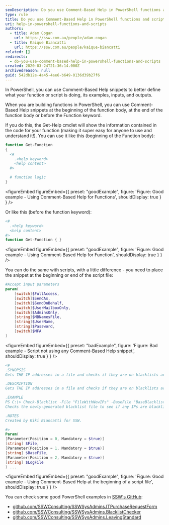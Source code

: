 ```yaml
---
seoDescription: Do you use Comment-Based Help in PowerShell functions and scripts?
type: rule
title: Do you use Comment-Based Help in PowerShell functions and scripts?
uri: help-in-powershell-functions-and-scripts
authors:
  - title: Adam Cogan
    url: https://ssw.com.au/people/adam-cogan
  - title: Kaique Biancatti
    url: https://ssw.com.au/people/kaique-biancatti
related: []
redirects:
  - do-you-use-comment-based-help-in-powershell-functions-and-scripts
created: 2020-03-24T21:36:14.000Z
archivedreason: null
guid: 542db12e-4a45-4ae6-b649-0136d39b27f6
---
```


In PowerShell, you can use Comment-Based Help snippets to better define what your function or script is doing, its examples, inputs, and outputs.

When you are building functions in PowerShell, you can use Comment-Based Help snippets at the beginning of the function body, at the end of the function body or before the Function keyword.

If you do this, the Get-Help cmdlet will show the information contained in the code for your function (making it super easy for anyone to use and understand it!).
You can use it like this (beginning of the Function body):

```powershell
function Get-Function
{
  <#
    .<help keyword>
    <help content>
  #>

  # function logic
}
```

<figureEmbed figureEmbed={{
  preset: "goodExample",
  figure: 'Figure: Good example - Using Comment-Based Help for Functions',
  shouldDisplay: true
} } />


Or like this (before the function keyword):

```powershell
<#
  .<help keyword>
  <help content>
#>
function Get-Function { }
```

<figureEmbed figureEmbed={{
  preset: "goodExample",
  figure: 'Figure: Good example - Using Comment-Based Help for Function',
  shouldDisplay: true
} } />


You can do the same with scripts, with a little difference - you need to place the snippet at the beginning or end of the script file:

```powershell
#Accept input parameters
param(
    [switch]$FullAccess,
    [switch]$SendAs,
    [switch]$SendOnBehalf,
    [switch]$UserMailboxOnly,
    [switch]$AdminsOnly,
    [string]$MBNamesFile,
    [string]$UserName,
    [string]$Password,
    [switch]$MFA
)
```

<figureEmbed figureEmbed={{
  preset: "badExample",
  figure: 'Figure: Bad example - Script not using any Comment-Based Help snippet',
  shouldDisplay: true
} } />


```powershell
<#
.SYNOPSIS
Gets THE IP addresses in a file and checks if they are on blacklists across the web.

.DESCRIPTION
Gets THE IP addresses in a file and checks if they are on blacklists across the web. If they are, add them to the final blacklist file that will be used by the firewall.

.EXAMPLE
PS C:\> Check-Blacklist -File "FileWithNewIPs" -BaseFile "BaseBlacklistFile" -Logfile "LogfileLocation"
Checks the newly-generated blacklist file to see if any IPs are blacklisted, if yes, adds them to the final blacklist file.

.NOTES
Created by Kiki Biancatti for SSW.

#>
Param(
[Parameter(Position = 0, Mandatory = $true)]
[string] $File,
[Parameter(Position = 1, Mandatory = $true)]
[string] $BaseFile,
[Parameter(Position = 2, Mandatory = $true)]
[string] $LogFile
) ...
```

<figureEmbed figureEmbed={{
  preset: "goodExample",
  figure: 'Figure: Good example - Using Comment-Based Help at the beginning of a script file',
  shouldDisplay: true
} } />


You can check some good PowerShell examples in [SSW's GitHub](https://github.com/SSWConsulting):

- [github.com/SSWConsulting/SSWSysAdmins.ITPurchaseRequestForm](https://github.com/SSWConsulting/SSWSysAdmins.ITPurchaseRequestForm)
- [github.com/SSWConsulting/SSWSysAdmins.BlacklistChecker](https://github.com/SSWConsulting/SSWSysAdmins.BlacklistChecker)
- [github.com/SSWConsulting/SSWSysAdmins.LeavingStandard](https://github.com/SSWConsulting/SSWSysAdmins.LeavingStandard)
